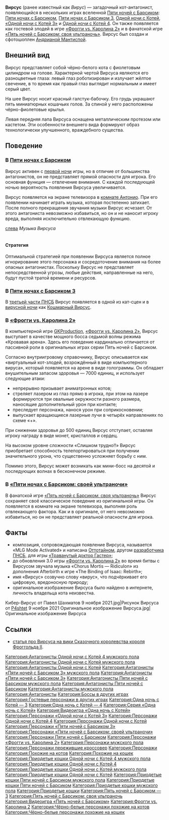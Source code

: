 {{Структурированная цитата
|Текст = Что.. Как.. Откуда на экране моего телевизора взялось это изображение? Похоже Геннди был прав, у меня есть какие-то враги и они хотят чтобы моя головушка слетела с катушечек, потому то и издеваются над мной этой музыкой и этим котом в случайной одежде. Но больше всего меня удивляет то, как они включили мой телевизор. Он уже как года два не работает.. Сломался, потому что в него ударила молния, когда я его завозил в дом. Ужасная ночка была. Однако, я тогда отошёл от телевизора, а при возращении.. В общем, оказалось, что молния ударила не в него, а рядом с ним, но после этого он больше не включался, а гарантии на него не было.
|Сказавший = [[Антонио]]
|Источник = [[меню дополнительного контента]] [[Пять ночей с Барсиком|Пяти ночей с Барсиком]]
}}{{Карточка персонажа
|Имя                          = Вирсус
|Изображение                  = Вирсус настоящая пнг.png
|Подпись                      = Вирсус
|Пол                          = мужской
|Цвет глаз                    = * левый глаз — жёлтый,
* правый глаз — серый.
|Роль                         = антагонист
|Первое появление в интернете = [[Пять ночей с Барсиком]]
|Первое появление в играх     = [[Пять ночей с Барсиком]]
|Последнее появление в играх  = [[Пять ночей с Барсиком: своя ультраночь]]
}}'''Вирсус''' (ранее известный как ''Вирус'') — загадочный кот-антагонист, появляющийся в нескольких играх вселенной [[Пять ночей с Барсиком|Пяти ночей с Барсиком]]: [[Пять ночей с Барсиком|Пяти ночах с Барсиком]], [[Пять ночей с Барсиком — 3|Пяти ночах с Барсиком 3]], [[Одна ночь с Котей|Одной ночи с Котей]], [[Одна ночь с Котей — 3|«Одной ночи с Котей 3»]] и [[Одна ночь с Котей — 4|Одной ночи с Котей 4]]. Он также появляется как гостевой злодей в игре [[Фрогги vs. Каролина 2|«Фрогги vs. Каролина 2»]] и в фанатской игре [[Пять ночей с Барсиком: своя ультраночь|«Пять ночей с Барсиком: своя ультраночь»]]. Вирсус был создан и сфотошоплен [[Андриана Мантиспа|Андрианой Мантиспой]].

== Внешний вид ==
Вирсус представляет собой чёрно-белого кота c фиолетовым цилиндром на голове. Характерной чертой Вирсуса являются его разноцветные глаза: левый глаз роботизирован и излучает жёлтое свечение, в то время как правый глаз выглядит нормальным и имеет серый цвет. 

На шее Вирсус носит красный галстук-бабочку. Его грудь украшают пять миниатюрных кошачьих голов. За спиной у него расположены чёрно-фиолетовые крылья.

Левая передняя лапа Вирсуса оснащена металлическим протезом или кастетом. Эти особенности внешнего вида формируют образ технологически улучшенного, враждебного существа.

== Поведение ==

=== В [[Пять ночей с Барсиком|Пяти ночах с Барсиком]] ===
Вирсус активен с [[Первая ночь в Пяти ночах с Барсиком|первой ночи]] игры, но в отличие от большинства антагонистов, он не представляет прямой опасности для игрока. Его основная функция — отвлечение внимания. С каждой последующей ночью вероятность появления Вирсуса увеличивается.

Вирсус появляется на экране телевизора в [[Комната Антонио|комнате Антонио]]. При его появлении начинает играть музыка, которая постепенно затихает. После полного прекращения звучания музыки Вирсус исчезает. От этого антагониста невозможно избавиться, но он и не наносит игроку вреда, выполняя исключительно отвлекающую функцию.

[[Файл:Оттотайн — MLG Mode Activated.ogg|слева]]
''Музыка Вирсуса''
<br><br>

==== Стратегия ====
Оптимальной стратегией при появлении Вирсуса является полное игнорирование этого персонажа и сосредоточение внимания на более опасных антагонистах. Поскольку Вирсус не представляет непосредственной угрозы, любые действия, направленные на него, будут пустой тратой времени и ресурсов.

=== В [[Пять ночей с Барсиком — 3|Пяти ночах с Барсиком 3]] ===
В [[Пять ночей с Барсиком — 3|третьей части ПНСБ]] Вирсус появляется в одной из кат-сцен и в [[Вирусная ночь|вирусной ночи]] как [[Кошмарный Вирсус]].

=== В [[Фрогги vs. Каролина 2|«Фрогги vs. Каролина 2»]] ===
В компьютерной игре [[GKProduction]], [[Фрогги vs. Каролина 2|«Фрогги vs. Каролина 2»]], Вирсус выступает в качестве мощного босса седьмой волны режима «Кровавая арена». Здесь его поведение кардинально отличается от пассивной роли в оригинальных играх серии Пять ночей с Барсиком.

Согласно внутриигровому справочнику, Вирсус описывается как «виртуальный кот-злодей, возрождённый в виде компьютерного вируса», который появляется на арене в виде голограммы. Он обладает внушительным запасом здоровья — 7000 единиц, и использует следующие атаки:

* непрерывно призывает аниматронных котов;
* стреляет лазером из глаз прямо в игрока, при этом на лазере формируются три овальные окружности разного размера, наносящие дополнительный урон при контакте;
* преследует персонажа, нанося урон при соприкосновении;
* выпускает вращающиеся лазерные лучи в четырёх направлениях по схеме «+».

При снижении здоровья до 500 единиц Вирсус отступает, оставляя игроку награду в виде монет, кристаллов и сердец.

На высоком уровне сложности «Слишком трудно!!» Вирсус приобретает способность телепортироваться при получении значительного урона, что существенно усложняет борьбу с ним.

Помимо этого, Вирсус может возникать как мини-босс на десятой и последующих волнах в бесконечном режиме.

=== В [[Пять ночей с Барсиком: своя ультраночь|«Пяти ночах с Барсиком: своей ультраночи»]] ===
В фанатской игре [[Пять ночей с Барсиком: своя ультраночь|«Пять ночей с Барсиком: своя ультраночь»]] Вирсус сохраняет своё классическое поведение из оригинальной игры. Он появляется в комнате на экране телевизора, выполняя роль отвлекающего фактора. Как и в оригинале, от него невозможно избавиться, но он не представляет реальной опасности для игрока.

== Факты ==
* композиция, сопровождающая появление Вирсуса, называется «MLG Mode Activated» и написана [[Оттотайн|Оттотайном]], другом [[Участник:Дефлекта|разработчика ПНСБ]], для игры [https://gamejolt.com/games/DrWeedGaster/120289 «Траванутый доктор Гастер»];
* до обновления 3.0 игры [[Фрогги vs. Каролина 2|«Фрогги vs. Каролина 2»]] во время битвы с Вирсусом звучала музыка «Chorus Mortis — Ridiculon» из дополнения Afterbirth к игре «The Binding of Isaac: Rebirth»;
* имя «Вирсус» созвучно слову «вирус», что подчёркивает его цифровую, вредоносную природу;
* оригинальное изображение Вирсуса было найдено в интернете, личность владельца кота неизвестна.

<gallery>
Кибер-Вирсус от Павел Шахматов 9 ноября 2021.jpg|Рисунок Вирсуса от [[P4shtet]] 9 ноября 2021
Оригинальное изображение Вирсуса.jpg|Оригинальное изображение Вирсуса
</gallery>

== Ссылки ==
* [https://fkokf.fandom.com/ru/wiki/%D0%92%D0%B8%D1%80%D1%81%D1%83%D1%81 статья про Вирсуса на вики Сказочного королевства короля Фроггольда II].

[[Категория:Антагонисты Одной ночи с Котей 4 мужского пола]]
[[Категория:Антагонисты Одной ночи с Котей мужского пола]]
[[Категория:Антагонисты Одной ночи с Котей]]
[[Категория:Антагонисты «Пяти ночей с Барсиком 3» мужского пола]]
[[Категория:Антагонисты «Пяти ночей с Барсиком 3»]]
[[Категория:Антагонисты Пяти ночей с Барсиком мужского пола]]
[[Категория:Антагонисты Пяти ночей с Барсиком]]
[[Категория:Антагонисты мужского пола]]
[[Категория:Антагонисты]]
[[Категория:Боссы в других играх]]
[[Категория:Гостевые персонажи в других играх]]
[[Категория:Одна ночь с Котей — 3]]
[[Категория:Одна ночь с Котей — 4]]
[[Категория:Серия «Одна ночь с Котей»]]
[[Категория:Видеоигра «Одна ночь с Котей»]]
[[Категория:Персонажи «Одной ночи с Котей 3»]]
[[Категория:Персонажи Одной ночи с Котей 4]]
[[Категория:Персонажи Одной ночи с Котей]]
[[Категория:Персонажи «Пяти ночей с Барсиком 3»]]
[[Категория:Персонажи «Пяти ночей с Барсиком: своей ультраночи»]]
[[Категория:Персонажи Пяти ночей с Барсиком]]
[[Категория:Персонажи «Фрогги vs. Каролина 2»]]
[[Категория:Персонажи мужского пола]]
[[Категория:Персонажи пережившие кроссовер]]
[[Категория:Персонажи]]
[[Категория:Похожие на котов]]
[[Категория:Похожие на кошек]]
[[Категория:Приодетые кошки Одной ночи с Котей 4 мужского пола]]
[[Категория:Приодетые кошки Одной ночи с Котей 4]]
[[Категория:Приодетые кошки Одной ночи с Котей мужского пола]]
[[Категория:Приодетые кошки Одной ночи с Котей]]
[[Категория:Приодетые кошки Пяти ночей с Барсиком мужского пола]]
[[Категория:Приодетые кошки Пяти ночей с Барсиком]]
[[Категория:Приодетые кошки мужского пола]]
[[Категория:Приодетые кошки]]
[[Категория:Пять ночей с Барсиком — 3]]
[[Категория:Пять ночей с Барсиком: своя ультраночь]]
[[Категория:Видеоигра «Пять ночей с Барсиком»]]
[[Категория:Фрогги vs. Каролина 2]]
[[Категория:Чёрно-белые персонажи похожие на котов]]
[[Категория:Чёрно-белые персонажи похожие на кошек]]
